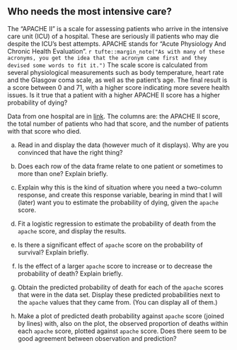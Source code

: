 ##  Who needs the most intensive care?


 The "APACHE II" is a scale for assessing patients who
arrive in the intensive care unit (ICU) of a hospital. These are seriously
ill patients who may die despite the ICU's best attempts. APACHE
stands for "Acute Physiology And Chronic Health Evaluation".
`r tufte::margin_note("As with many of these acronyms, you get the idea that the acronym came first and they devised some words to fit it.")`
The scale score is calculated from several physiological measurements
such as body temperature, heart rate and the Glasgow coma scale, as
well as the patient's age. The final result is a score between 0 and
71, with a higher score indicating more severe health issues. Is it
true that a patient with a higher APACHE II score has a higher
probability of dying?

Data from one hospital are in
[link](http://ritsokiguess.site/datafiles/apache.txt). The columns
are: the APACHE II score, the total number of patients who had that
score, and the number of patients with that score who died.



(a) Read in and display the data (however much of it
displays). Why are you convinced that have the right thing?


(b) Does each row of the data frame relate to one patient or
sometimes to more than one? Explain briefly.


(c) Explain why this is the kind of situation where you need a
two-column response, and create this response variable, bearing in
mind that I will (later) want you to estimate the probability of
dying, given the `apache` score.


(d) Fit a logistic regression to estimate the probability of
death from the `apache` score, and display the results.


(e) Is there a significant effect of `apache` score on the
probability of survival? Explain briefly.


(f) Is the effect of a larger `apache` score to increase or to
decrease the probability of death? Explain briefly.


(g) Obtain the predicted probability of death for each of the
`apache` scores that were in the data set. Display these predicted
probabilities next to the `apache` values that they came
from. (You can display all of them.)


(h) Make a plot of predicted death probability against
`apache` score (joined by lines) with, also on the plot, the
observed proportion of deaths within each `apache` score,
plotted against `apache` score. Does there seem to be good
agreement between observation and prediction?





